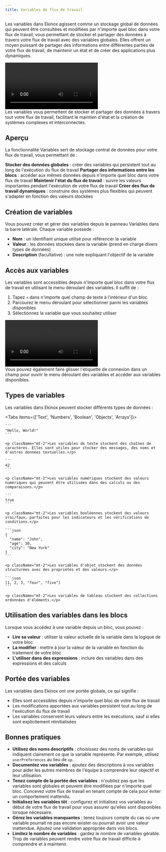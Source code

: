 ```yaml
---
title: Variables de flux de travail
---
```



Les variables dans Ekinox agissent comme un stockage global de données qui peuvent être consultées et modifiées par n'importe quel bloc dans votre flux de travail, vous permettant de stocker et partager des données à travers votre flux de travail avec des variables globales. Elles offrent un moyen puissant de partager des informations entre différentes parties de votre flux de travail, de maintenir un état et de créer des applications plus dynamiques.

<div className="mx-auto w-full overflow-hidden rounded-lg">
  <Video src="variables.mp4" />
</div>

<Callout type="info">
  Les variables vous permettent de stocker et partager des données à travers tout votre flux de travail, facilitant le maintien d'état et la création de systèmes complexes et interconnectés.
</Callout>

## Aperçu

La fonctionnalité Variables sert de stockage central de données pour votre flux de travail, vous permettant de :

<Steps>
  <Step>
    <strong>Stocker des données globales</strong> : créer des variables qui persistent tout au long de l'exécution du flux de travail
  </Step>
  <Step>
    <strong>Partager des informations entre les blocs</strong> : accéder aux mêmes données depuis n'importe quel bloc dans votre flux de travail
  </Step>
  <Step>
    <strong>Maintenir l'état du flux de travail</strong> : suivre les valeurs importantes pendant l'exécution de votre flux de travail
  </Step>
  <Step>
    <strong>Créer des flux de travail dynamiques</strong> : construire des systèmes plus flexibles qui peuvent s'adapter en fonction des valeurs stockées
  </Step>
</Steps>

## Création de variables

Vous pouvez créer et gérer des variables depuis le panneau Variables dans la barre latérale. Chaque variable possède :

- **Nom** : un identifiant unique utilisé pour référencer la variable
- **Valeur** : les données stockées dans la variable (prend en charge divers types de données)
- **Description** (facultative) : une note expliquant l'objectif de la variable

## Accès aux variables

Les variables sont accessibles depuis n'importe quel bloc dans votre flux de travail en utilisant le menu déroulant des variables. Il suffit de :

1. Tapez `<` dans n'importe quel champ de texte à l'intérieur d'un bloc
2. Parcourez le menu déroulant pour sélectionner parmi les variables disponibles
3. Sélectionnez la variable que vous souhaitez utiliser

<div className="mx-auto w-full overflow-hidden rounded-lg">
  <Video src="variables-dropdown.mp4" />
</div>

<Callout>
  Vous pouvez également faire glisser l'étiquette de connexion dans un champ pour ouvrir le menu déroulant des variables et accéder
  aux variables disponibles.
</Callout>

## Types de variables

Les variables dans Ekinox peuvent stocker différents types de données :

<Tabs items={['Text', 'Numbers', 'Boolean', 'Objects', 'Arrays']}>
  <Tab>

    ```
    "Hello, World!"
    ```

    <p className="mt-2">Les variables de texte stockent des chaînes de caractères. Elles sont utiles pour stocker des messages, des noms et d'autres données textuelles.</p>
  </Tab>
  <Tab>

    ```
    42
    ```

    <p className="mt-2">Les variables numériques stockent des valeurs numériques qui peuvent être utilisées dans des calculs ou des comparaisons.</p>
  </Tab>
  <Tab>

    ```
    true
    ```

    <p className="mt-2">Les variables booléennes stockent des valeurs vrai/faux, parfaites pour les indicateurs et les vérifications de conditions.</p>
  </Tab>
  <Tab>

    ```json
    {
      "name": "John",
      "age": 30,
      "city": "New York"
    }
    ```

    <p className="mt-2">Les variables d'objet stockent des données structurées avec des propriétés et des valeurs.</p>
  </Tab>
  <Tab>

    ```json
    [1, 2, 3, "four", "five"]
    ```

    <p className="mt-2">Les variables de tableau stockent des collections ordonnées d'éléments.</p>
  </Tab>
</Tabs>

## Utilisation des variables dans les blocs

Lorsque vous accédez à une variable depuis un bloc, vous pouvez :

- **Lire sa valeur** : utiliser la valeur actuelle de la variable dans la logique de votre bloc
- **La modifier** : mettre à jour la valeur de la variable en fonction du traitement de votre bloc
- **L'utiliser dans des expressions** : inclure des variables dans des expressions et des calculs

## Portée des variables

Les variables dans Ekinox ont une portée globale, ce qui signifie :

- Elles sont accessibles depuis n'importe quel bloc de votre flux de travail
- Les modifications apportées aux variables persistent tout au long de l'exécution du flux de travail
- Les variables conservent leurs valeurs entre les exécutions, sauf si elles sont explicitement réinitialisées

## Bonnes pratiques

- **Utilisez des noms descriptifs** : choisissez des noms de variables qui indiquent clairement ce que la variable représente. Par exemple, utilisez `userPreferences` au lieu de `up`.
- **Documentez vos variables** : ajoutez des descriptions à vos variables pour aider les autres membres de l'équipe à comprendre leur objectif et leur utilisation.
- **Tenez compte de la portée des variables** : n'oubliez pas que les variables sont globales et peuvent être modifiées par n'importe quel bloc. Concevez votre flux de travail en tenant compte de cela pour éviter un comportement inattendu.
- **Initialisez les variables tôt** : configurez et initialisez vos variables au début de votre flux de travail pour vous assurer qu'elles sont disponibles lorsque nécessaire.
- **Gérez les variables manquantes** : tenez toujours compte du cas où une variable pourrait ne pas encore exister ou pourrait avoir une valeur inattendue. Ajoutez une validation appropriée dans vos blocs.
- **Limitez le nombre de variables** : gardez le nombre de variables gérable. Trop de variables peuvent rendre votre flux de travail difficile à comprendre et à maintenir.
